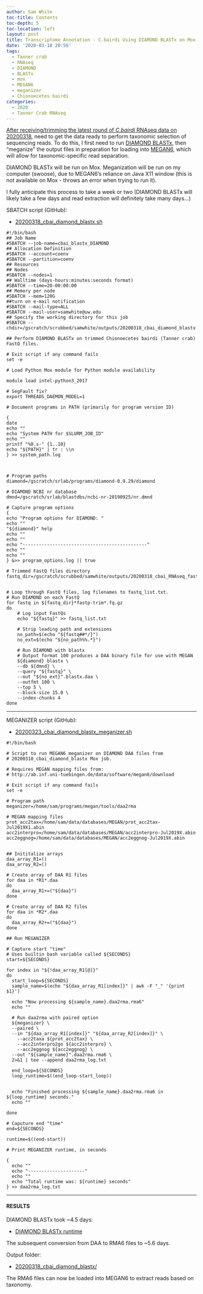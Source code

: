 ```yaml
---
author: Sam White
toc-title: Contents
toc-depth: 5
toc-location: left
layout: post
title: Transcriptome Annotation - C.bairdi Using DIAMOND BLASTx on Mox and MEGAN6 Meganizer on swoose
date: '2020-03-18 20:56'
tags:
  - Tanner crab
  - RNAseq
  - DIAMOND
  - BLASTx
  - mox
  - MEGAN6
  - meganizer
  - Chionoecetes bairdi
categories:
  - 2020
  - Tanner Crab RNAseq
---
```

[After receiving/trimming the latest round of _C.bairdi_ RNAseq data on 20200318](https://robertslab.github.io/sams-notebook/posts/2020/2020-03-18-TrimmingQCMultiQC---C.bairdi-RNAseq-FastQ-with-fastp-on-Mox/), need to get the data ready to perform taxonomic selection of sequencing reads. To do this, I first need to run [DIAMOND BLASTx](https://github.com/bbuchfink/diamond), then "meganize" the output files in preparation for loading into [MEGAN6](https://uni-tuebingen.de/fakultaeten/mathematisch-naturwissenschaftliche-fakultaet/fachbereiche/informatik/lehrstuehle/algorithms-in-bioinformatics/software/megan6/), which will allow for taxonomic-specific read separation.

DIAMOND BLASTx will be run on Mox. Meganization will be run on my computer (swoose), due to MEGAN6's reliance on Java X11 window (this is not available on Mox - throws an error when trying to run it).

I fully anticipate this process to take a week or two (DIAMOND BLASTx will likely take a few days and read extraction will definitely take many days...)

SBATCH script (GitHub):

- [20200318_cbai_diamond_blastx.sh](https://github.com/RobertsLab/sams-notebook/blob/master/sbatch_scripts/20200318_cbai_diamond_blastx.sh)

```shell
#!/bin/bash
## Job Name
#SBATCH --job-name=cbai_blastx_DIAMOND
## Allocation Definition
#SBATCH --account=coenv
#SBATCH --partition=coenv
## Resources
## Nodes
#SBATCH --nodes=1
## Walltime (days-hours:minutes:seconds format)
#SBATCH --time=20-00:00:00
## Memory per node
#SBATCH --mem=120G
##turn on e-mail notification
#SBATCH --mail-type=ALL
#SBATCH --mail-user=samwhite@uw.edu
## Specify the working directory for this job
#SBATCH --chdir=/gscratch/scrubbed/samwhite/outputs/20200318_cbai_diamond_blastx

## Perform DIAMOND BLASTx on trimmed Chionoecetes bairdi (Tanner crab) FastQ files.

# Exit script if any command fails
set -e

# Load Python Mox module for Python module availability

module load intel-python3_2017

# SegFault fix?
export THREADS_DAEMON_MODEL=1

# Document programs in PATH (primarily for program version ID)

{
date
echo ""
echo "System PATH for $SLURM_JOB_ID"
echo ""
printf "%0.s-" {1..10}
echo "${PATH}" | tr : \\n
} >> system_path.log



# Program paths
diamond=/gscratch/srlab/programs/diamond-0.9.29/diamond

# DIAMOND NCBI nr database
dmnd=/gscratch/srlab/blastdbs/ncbi-nr-20190925/nr.dmnd

# Capture program options
{
echo "Program options for DIAMOND: "
echo ""
"${diamond}" help
echo ""
echo ""
echo "----------------------------------------------"
echo ""
echo ""
} &>> program_options.log || true

# Trimmed FastQ files directory
fastq_dir=/gscratch/scrubbed/samwhite/outputs/20200318_cbai_RNAseq_fastp_trimming


# Loop through FastQ files, log filenames to fastq_list.txt.
# Run DIAMOND on each FastQ
for fastq in ${fastq_dir}*fastp-trim*.fq.gz
do
	# Log input FastQs
	echo "${fastq}" >> fastq_list.txt

	# Strip leading path and extensions
	no_path=$(echo "${fastq##*/}")
	no_ext=$(echo "${no_path%%.*}")

	# Run DIAMOND with blastx
	# Output format 100 produces a DAA binary file for use with MEGAN
	${diamond} blastx \
	--db ${dmnd} \
	--query "${fastq}" \
	--out "${no_ext}".blastx.daa \
	--outfmt 100 \
	--top 5 \
	--block-size 15.0 \
	--index-chunks 4
done
```

---

MEGANIZER script (GitHub):

- [20200323_cbai_diamond_blastx_meganizer.sh](https://github.com/RobertsLab/sams-notebook/blob/master/bash_scripts/20200323_cbai_diamond_blastx_meganizer.sh)

```shell
#!/bin/bash

# Script to run MEGAN6 meganizer on DIAMOND DAA files from
# 20200318_cbai_diamond_blastx Mox job.

# Requires MEGAN mapping files from:
# http://ab.inf.uni-tuebingen.de/data/software/megan6/download

# Exit script if any command fails
set -e

# Program path
meganizer=/home/sam/programs/megan/tools/daa2rma

# MEGAN mapping files
prot_acc2tax=/home/sam/data/databases/MEGAN/prot_acc2tax-Jul2019X1.abin
acc2interpro=/home/sam/data/databases/MEGAN/acc2interpro-Jul2019X.abin
acc2eggnog=/home/sam/data/databases/MEGAN/acc2eggnog-Jul2019X.abin


## Inititalize arrays
daa_array_R1=()
daa_array_R2=()

# Create array of DAA R1 files
for daa in *R1*.daa
do
  daa_array_R1+=("${daa}")
done

# Create array of DAA R2 files
for daa in *R2*.daa
do
  daa_array_R2+=("${daa}")
done

## Run MEGANIZER

# Capture start "time"
# Uses builtin bash variable called ${SECONDS}
start=${SECONDS}

for index in "${!daa_array_R1[@]}"
do
  start_loop=${SECONDS}
  sample_name=$(echo "${daa_array_R1[index]}" | awk -F "_" '{print $1}')

  echo "Now processing ${sample_name}.daa2rma.rma6"
  echo ""

  # Run daa2rma with paired option
  ${meganizer} \
  --paired \
  --in "${daa_array_R1[index]}" "${daa_array_R2[index]}" \
	--acc2taxa ${prot_acc2tax} \
	--acc2interpro2go ${acc2interpro} \
	--acc2eggnog ${acc2eggnog} \
  --out "${sample_name}".daa2rma.rma6 \
  2>&1 | tee --append daa2rma_log.txt

  end_loop=${SECONDS}
  loop_runtime=$((end_loop-start_loop))


  echo "Finished processing ${sample_name}.daa2rma.rma6 in ${loop_runtime} seconds."
  echo ""

done

# Caputure end "time"
end=${SECONDS}

runtime=$((end-start))

# Print MEGANIZER runtime, in seconds

{
  echo ""
  echo "---------------------"
  echo ""
  echo "Total runtime was: ${runtime} seconds"
} >> daa2rma_log.txt
```

---

#### RESULTS

DIAMOND BLASTx took ~4.5 days:

- [DIAMOND BLASTx runtime](https://github.com/RobertsLab/sams-notebook/blob/master/images/screencaps/20200318_cbai_diamond_blastx_runtime.png?raw=true)

The subsequent conversion from DAA to RMA6 files to ~5.6 days.

Output folder:

- [20200318_cbai_diamond_blastx/](https://gannet.fish.washington.edu/Atumefaciens/20200318_cbai_diamond_blastx/)

The RMA6 files can now be loaded into MEGAN6 to extract reads based on taxonomy.
